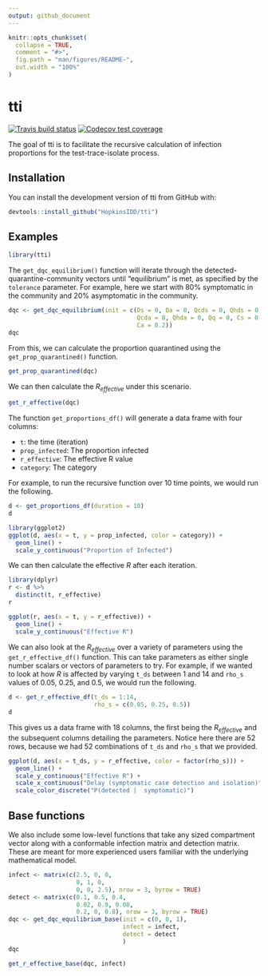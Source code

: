 ```yaml
---
output: github_document
---
```


<!-- README.md is generated from README.Rmd. Please edit that file -->

```r
knitr::opts_chunk$set(
  collapse = TRUE,
  comment = "#>",
  fig.path = "man/figures/README-",
  out.width = "100%"
)
```

# tti

<!-- badges: start -->
[![Travis build status](https://travis-ci.org/HopkinsIDD/tti.svg?branch=master)](https://travis-ci.org/HopkinsIDD/tti)
[![Codecov test coverage](https://codecov.io/gh/HopkinsIDD/tti/branch/master/graph/badge.svg)](https://codecov.io/gh/HopkinsIDD/tti?branch=master)
<!-- badges: end -->

The goal of tti is to facilitate the recursive calculation of infection proportions for the test-trace-isolate process.

## Installation

You can install the development version of tti from GitHub with:

``` r
devtools::install_github("HopkinsIDD/tti")
```

## Examples

```r
library(tti)
```

The `get_dqc_equilibrium()` function will iterate through the detected-quarantine-community vectors until "equilibrium" is met, as specified by the `tolerance` parameter. For example, here we start with 80% symptomatic in the community and 20% asymptomatic in the community.

```r
dqc <- get_dqc_equilibrium(init = c(Ds = 0, Da = 0, Qcds = 0, Qhds = 0,
                                    Qcda = 0, Qhda = 0, Qq = 0, Cs = 0.8,
                                    Ca = 0.2))
dqc
```

From this, we can calculate the proportion quarantined using the `get_prop_quarantined()` function.

```r
get_prop_quarantined(dqc)
```

We can then calculate the $R_{effective}$ under this scenario.

```r
get_r_effective(dqc)
```

The function `get_proportions_df()` will generate a data frame with four columns:  

* `t`: the time (iteration)  
* `prop_infected`: The proportion infected  
* `r_effective`: The effective R value
* `category`: The category

For example, to run the recursive function over 10 time points, we would run the following.

```r
d <- get_proportions_df(duration = 10)
d
```

```r
library(ggplot2)
ggplot(d, aes(x = t, y = prop_infected, color = category)) + 
  geom_line() + 
  scale_y_continuous("Proportion of Infected")
```

We can then calculate the effective $R$ after each iteration.

```r
library(dplyr)
r <- d %>%
  distinct(t, r_effective)
r
```

```r
ggplot(r, aes(x = t, y = r_effective)) +
  geom_line() +
  scale_y_continuous("Effective R")
```

We can also look at the $R_{effective}$ over a variety of parameters using the `get_r_effective_df()` function. This can take parameters as either single number scalars or vectors of parameters to try. For example, if we wanted to look at how $R$ is affected by varying `t_ds` between 1 and 14 and `rho_s` values of 0.05, 0.25, and 0.5, we would run the following.

```r
d <- get_r_effective_df(t_ds = 1:14, 
                        rho_s = c(0.05, 0.25, 0.5))
d
```

This gives us a data frame with 18 columns, the first being the $R_{effective}$ and the subsequent columns detailing the parameters. Notice here there are 52 rows, because we had 52 combinations of `t_ds` and `rho_s` that we provided.

```r
ggplot(d, aes(x = t_ds, y = r_effective, color = factor(rho_s))) +
  geom_line() + 
  scale_y_continuous("Effective R") + 
  scale_x_continuous("Delay (symptomatic case detection and isolation)") + 
  scale_color_discrete("P(detected |  symptomatic)")
```

## Base functions

We also include some low-level functions that take any sized compartment vector along with a conformable infection matrix and detection matrix. These are meant for more experienced users familiar with the underlying mathematical model.

```r
infect <- matrix(c(2.5, 0, 0,
                   0, 1, 0,
                   0, 0, 2.5), nrow = 3, byrow = TRUE)
detect <- matrix(c(0.1, 0.5, 0.4,
                   0.02, 0.9, 0.08,
                   0.2, 0, 0.8), nrow = 3, byrow = TRUE)
dqc <- get_dqc_equilibrium_base(init = c(0, 0, 1), 
                                infect = infect,
                                detect = detect
                                )
dqc
```

```r
get_r_effective_base(dqc, infect)
```




